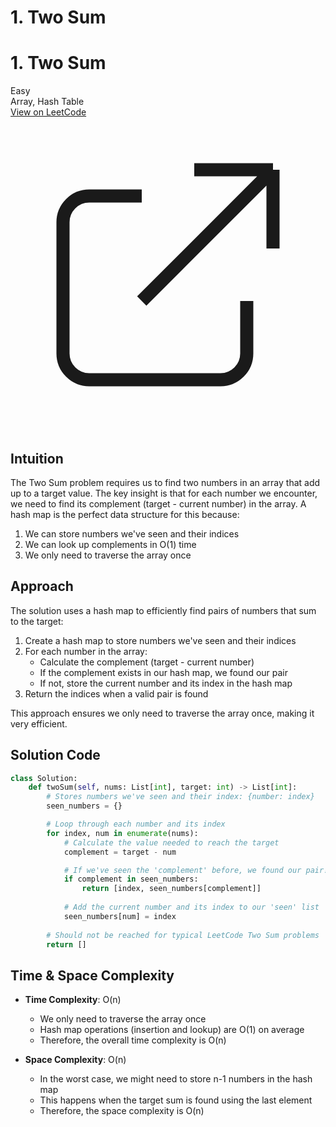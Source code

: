 # 1. Two Sum

<div className="p-4 my-6 border rounded-lg shadow-md bg-white dark:bg-gray-800 border-gray-200 dark:border-gray-700">
  <div className="flex justify-between items-center mb-2">
    <h1 className="text-2xl font-bold">1. Two Sum</h1>
    <span className="px-2 py-1 text-xs font-medium rounded-full bg-green-100 text-green-800 dark:bg-green-900 dark:text-green-200">Easy</span>
  </div>
  <div className="mb-4 text-gray-600 dark:text-gray-300">
    Array, Hash Table
  </div>
  <a 
    href="https://leetcode.com/problems/two-sum/" 
    target="_blank" 
    rel="noopener noreferrer"
    className="inline-flex items-center px-4 py-2 text-sm font-medium text-white bg-blue-600 rounded-lg hover:bg-blue-700 focus:ring-4 focus:outline-none focus:ring-blue-300 dark:bg-blue-500 dark:hover:bg-blue-600 dark:focus:ring-blue-700"
  >
    View on LeetCode
    <svg className="w-4 h-4 ml-2" fill="none" stroke="currentColor" viewBox="0 0 24 24" xmlns="http://www.w3.org/2000/svg">
      <path strokeLinecap="round" strokeLinejoin="round" strokeWidth="2" d="M10 6H6a2 2 0 00-2 2v10a2 2 0 002 2h10a2 2 0 002-2v-4M14 4h6m0 0v6m0-6L10 14"></path>
    </svg>
  </a>
</div>

## Intuition

The Two Sum problem requires us to find two numbers in an array that add up to a target value. The key insight is that for each number we encounter, we need to find its complement (target - current number) in the array. A hash map is the perfect data structure for this because:
1. We can store numbers we've seen and their indices
2. We can look up complements in O(1) time
3. We only need to traverse the array once

## Approach

The solution uses a hash map to efficiently find pairs of numbers that sum to the target:

1. Create a hash map to store numbers we've seen and their indices
2. For each number in the array:
   - Calculate the complement (target - current number)
   - If the complement exists in our hash map, we found our pair
   - If not, store the current number and its index in the hash map
3. Return the indices when a valid pair is found

This approach ensures we only need to traverse the array once, making it very efficient.

## Solution Code

```python
class Solution:
    def twoSum(self, nums: List[int], target: int) -> List[int]:
        # Stores numbers we've seen and their index: {number: index}
        seen_numbers = {} 

        # Loop through each number and its index
        for index, num in enumerate(nums):
            # Calculate the value needed to reach the target
            complement = target - num

            # If we've seen the 'complement' before, we found our pair!
            if complement in seen_numbers:
                return [index, seen_numbers[complement]]
            
            # Add the current number and its index to our 'seen' list
            seen_numbers[num] = index
        
        # Should not be reached for typical LeetCode Two Sum problems
        return []
```

## Time & Space Complexity

- **Time Complexity**: O(n)
  - We only need to traverse the array once
  - Hash map operations (insertion and lookup) are O(1) on average
  - Therefore, the overall time complexity is O(n)

- **Space Complexity**: O(n)
  - In the worst case, we might need to store n-1 numbers in the hash map
  - This happens when the target sum is found using the last element
  - Therefore, the space complexity is O(n)